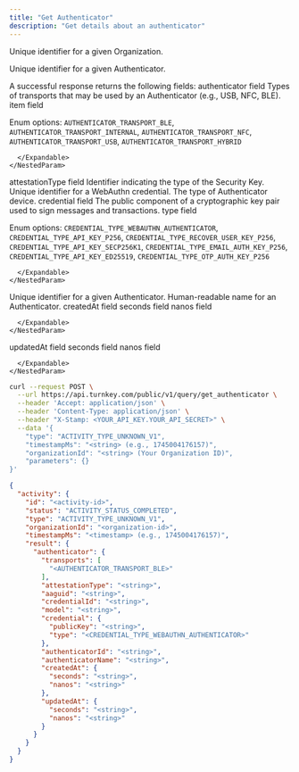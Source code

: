 ```yaml
---
title: "Get Authenticator"
description: "Get details about an authenticator"
---
```



<EndpointPath type="query" path="get_authenticator" />

<Authorizations />

<H3Bordered text="Body" />

<ParamField body="organizationId" type="string" required={true}>

Unique identifier for a given Organization.
</ParamField>

<ParamField body="authenticatorId" type="string" required={true}>

Unique identifier for a given Authenticator.
</ParamField>


<H3Bordered text="Response" />
A successful response returns the following fields:

<ResponseField name="authenticator" type="object" required={true}>
  authenticator field
  <Expandable title="authenticator details">
    <NestedParam parentKey="authenticator" childKey="transports" type="array" required={true}>
      Types of transports that may be used by an Authenticator (e.g., USB, NFC, BLE).
      <Expandable title="transports details">
        <NestedParam parentKey="authenticator.transports" childKey="item" type="enum" required={true}>
item field
  
Enum options: `AUTHENTICATOR_TRANSPORT_BLE`, `AUTHENTICATOR_TRANSPORT_INTERNAL`, `AUTHENTICATOR_TRANSPORT_NFC`, `AUTHENTICATOR_TRANSPORT_USB`, `AUTHENTICATOR_TRANSPORT_HYBRID`

</NestedParam>

      </Expandable>
    </NestedParam>
<NestedParam parentKey="authenticator" childKey="attestationType" type="string" required={true}>
attestationType field
</NestedParam>
<NestedParam parentKey="authenticator" childKey="aaguid" type="string" required={true}>
Identifier indicating the type of the Security Key.
</NestedParam>
<NestedParam parentKey="authenticator" childKey="credentialId" type="string" required={true}>
Unique identifier for a WebAuthn credential.
</NestedParam>
<NestedParam parentKey="authenticator" childKey="model" type="string" required={true}>
The type of Authenticator device.
</NestedParam>
<NestedParam parentKey="authenticator" childKey="credential" type="object" required={true}>
      credential field
      <Expandable title="credential details">
        <NestedParam parentKey="authenticator.credential" childKey="publicKey" type="string" required={true}>
The public component of a cryptographic key pair used to sign messages and transactions.
</NestedParam>
<NestedParam parentKey="authenticator.credential" childKey="type" type="enum" required={true}>
type field
  
Enum options: `CREDENTIAL_TYPE_WEBAUTHN_AUTHENTICATOR`, `CREDENTIAL_TYPE_API_KEY_P256`, `CREDENTIAL_TYPE_RECOVER_USER_KEY_P256`, `CREDENTIAL_TYPE_API_KEY_SECP256K1`, `CREDENTIAL_TYPE_EMAIL_AUTH_KEY_P256`, `CREDENTIAL_TYPE_API_KEY_ED25519`, `CREDENTIAL_TYPE_OTP_AUTH_KEY_P256`

</NestedParam>

      </Expandable>
    </NestedParam>
<NestedParam parentKey="authenticator" childKey="authenticatorId" type="string" required={true}>
Unique identifier for a given Authenticator.
</NestedParam>
<NestedParam parentKey="authenticator" childKey="authenticatorName" type="string" required={true}>
Human-readable name for an Authenticator.
</NestedParam>
<NestedParam parentKey="authenticator" childKey="createdAt" type="object" required={true}>
      createdAt field
      <Expandable title="createdAt details">
        <NestedParam parentKey="authenticator.createdAt" childKey="seconds" type="string" required={true}>
seconds field
</NestedParam>
<NestedParam parentKey="authenticator.createdAt" childKey="nanos" type="string" required={true}>
nanos field
</NestedParam>

      </Expandable>
    </NestedParam>
<NestedParam parentKey="authenticator" childKey="updatedAt" type="object" required={true}>
      updatedAt field
      <Expandable title="updatedAt details">
        <NestedParam parentKey="authenticator.updatedAt" childKey="seconds" type="string" required={true}>
seconds field
</NestedParam>
<NestedParam parentKey="authenticator.updatedAt" childKey="nanos" type="string" required={true}>
nanos field
</NestedParam>

      </Expandable>
    </NestedParam>

  </Expandable>
</ResponseField>

<RequestExample>

```bash cURL
curl --request POST \
  --url https://api.turnkey.com/public/v1/query/get_authenticator \
  --header 'Accept: application/json' \
  --header 'Content-Type: application/json' \
  --header "X-Stamp: <YOUR_API_KEY.YOUR_API_SECRET>" \
  --data '{
    "type": "ACTIVITY_TYPE_UNKNOWN_V1",
    "timestampMs": "<string> (e.g., 1745004176157)",
    "organizationId": "<string> (Your Organization ID)",
    "parameters": {}
}'
```

</RequestExample>

<ResponseExample>

```json 200
{
  "activity": {
    "id": "<activity-id>",
    "status": "ACTIVITY_STATUS_COMPLETED",
    "type": "ACTIVITY_TYPE_UNKNOWN_V1",
    "organizationId": "<organization-id>",
    "timestampMs": "<timestamp> (e.g., 1745004176157)",
    "result": {
      "authenticator": {
        "transports": [
          "<AUTHENTICATOR_TRANSPORT_BLE>"
        ],
        "attestationType": "<string>",
        "aaguid": "<string>",
        "credentialId": "<string>",
        "model": "<string>",
        "credential": {
          "publicKey": "<string>",
          "type": "<CREDENTIAL_TYPE_WEBAUTHN_AUTHENTICATOR>"
        },
        "authenticatorId": "<string>",
        "authenticatorName": "<string>",
        "createdAt": {
          "seconds": "<string>",
          "nanos": "<string>"
        },
        "updatedAt": {
          "seconds": "<string>",
          "nanos": "<string>"
        }
      }
    }
  }
}
```

</ResponseExample>
